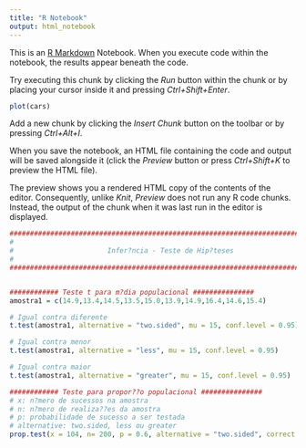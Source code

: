 ```yaml
---
title: "R Notebook"
output: html_notebook
---
```




This is an [R Markdown](http://rmarkdown.rstudio.com) Notebook. When you execute code within the notebook, the results appear beneath the code. 

Try executing this chunk by clicking the *Run* button within the chunk or by placing your cursor inside it and pressing *Ctrl+Shift+Enter*. 

```r
plot(cars)
```

Add a new chunk by clicking the *Insert Chunk* button on the toolbar or by pressing *Ctrl+Alt+I*.

When you save the notebook, an HTML file containing the code and output will be saved alongside it (click the *Preview* button or press *Ctrl+Shift+K* to preview the HTML file).

The preview shows you a rendered HTML copy of the contents of the editor. Consequently, unlike *Knit*, *Preview* does not run any R code chunks. Instead, the output of the chunk when it was last run in the editor is displayed.
```r
##########################################################################
#
#                       Infer?ncia - Teste de Hip?teses
#
##########################################################################


############ Teste t para m?dia populacional ###############
amostra1 = c(14.9,13.4,14.5,13.5,15.0,13.9,14.9,16.4,14.6,15.4)

# Igual contra diferente
t.test(amostra1, alternative = "two.sided", mu = 15, conf.level = 0.95) 

# Igual contra menor
t.test(amostra1, alternative = "less", mu = 15, conf.level = 0.95) 

# Igual contra maior
t.test(amostra1, alternative = "greater", mu = 15, conf.level = 0.95) 

############ Teste para propor??o populacional ###############
# x: n?mero de sucessos na amostra
# n: n?mero de realiza??es da amostra
# p: probabilidade de sucesso a ser testada
# alternative: two.sided, less ou greater
prop.test(x = 104, n= 200, p = 0.6, alternative = "two.sided", correct = F, conf.level = 0.95) 
```
